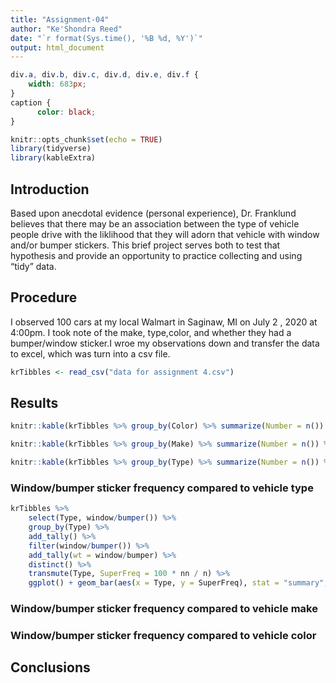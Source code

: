 ```yaml
---
title: "Assignment-04"
author: "Ke'Shondra Reed"
date: "`r format(Sys.time(), '%B %d, %Y')`"
output: html_document
---
```


```css
div.a, div.b, div.c, div.d, div.e, div.f {
	width: 683px;
}
caption {
      color: black;
}
```

<!-- (1) A setup chunk. Make sure that you have all needed packages installed -->
```r
knitr::opts_chunk$set(echo = TRUE)
library(tidyverse)
library(kableExtra)
```
   
<!-- (2) You can leave this introduction as-is -->
## Introduction  
Based upon anecdotal evidence (personal experience), Dr. Franklund believes that there may be an association between the type of vehicle people drive with the liklihood that they will adorn that vehicle with window and/or bumper stickers. This brief project serves both to test that hypothesis and provide an opportunity to practice collecting and using "tidy" data.

<!-- (3) Briefly describe what data you collected, how, when, and where you collected it, and the file name and format of your dataset. -->

## Procedure
I observed 100 cars at my local Walmart in Saginaw, MI on July 2 , 2020 at 4:00pm. I took note of the make, type,color, and whether they had a bumper/window sticker.I wroe my observations down and transfer the data to excel, which was turn into a csv file.

```r
krTibbles <- read_csv("data for assignment 4.csv")
```
<!-- (4) Insert an R chunk here to load your dataset into a tibble --> 
## Results
```r
knitr::kable(krTibbles %>% group_by(Color) %>% summarize(Number = n()) %>% arrange(desc(Number)), caption = "**Table 1:** Vehicle Color") %>% kable_styling(full_width = FALSE, position = "float_left")

knitr::kable(krTibbles %>% group_by(Make) %>% summarize(Number = n()) %>% arrange(desc(Number)), caption = "**Table 2:** Vehicle Make") %>% kable_styling(full_width = FALSE, position = "float_left")

knitr::kable(krTibbles %>% group_by(Type) %>% summarize(Number = n()) %>% arrange(desc(Number)), caption = "**Table 3:** Vehicle Type")  %>% kable_styling(full_width = FALSE, position = "left")
```

### Window/bumper sticker frequency compared to vehicle type
<!-- (5) Insert an R chunk here to analyze and plot the portion of vehicles with stickers by type -->

```r
krTibbles %>%
	select(Type, window/bumper()) %>%
	group_by(Type) %>%
	add_tally() %>%
	filter(window/bumper()) %>%
	add_tally(wt = window/bumper) %>%
	distinct() %>%
	transmute(Type, SuperFreq = 100 * nn / n) %>%
	ggplot() + geom_bar(aes(x = Type, y = SuperFreq), stat = "summary", fun = "mean", fill = c("#005333","#331166","#FF0000", "#664422")) + ylim(0,100) + labs(x = "Vehicle Type", y = "window/bumper Frequency (%)")
```


<!-- (6) Write a few sentences using markdown to summarize the plot above and the ANOVA analysis that follows. --> 


<!-- (7) Insert an R chunk here to perform a one-way ANOVA analysis comparing sticker presence vs. car type. --> 

### Window/bumper sticker frequency compared to vehicle make
<!-- (8) Insert an R chunk here to analyze and plot the portion of vehicles with stickers by make. -->


<!-- (9) Write a few sentences using markdown to summarize the plot above and the ANOVA analysis that follows. --> 


<!-- (10) Insert an R chunk here to perform a one-way ANOVA analysis comparing sticker presence vs. car make. --> 

### Window/bumper sticker frequency compared to vehicle color
<!-- (11) Insert an R chunk here to analyze and plot the portion of vehicles with stickers by color. -->


<!-- (12) Write a few sentences using markdown to summarize the plot above and the ANOVA analysis that follows. --> 


<!-- (13) Insert an R chunk here to perform a one-way ANOVA analysis comparing sticker presence vs. car color. --> 



## Conclusions
<!-- (14) Wrap up your assignment with a brief discussion of what you found. Did you find any evidence to support Dr. Franklund's initial hypothesis? How do you interpret your findings? --> 
